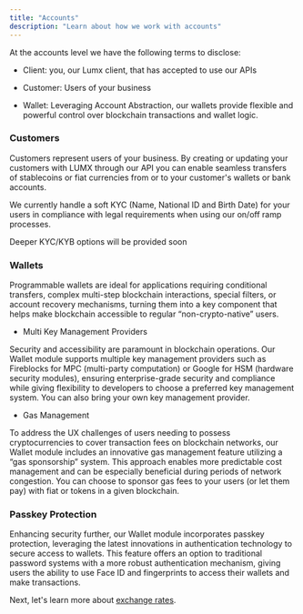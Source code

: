 ```yaml
---
title: "Accounts"
description: "Learn about how we work with accounts"
---
```


At the accounts level we have the following terms to disclose:

* Client: you, our Lumx client, that has accepted to use our APIs

* Customer: Users of your business&#x20;

* Wallet: Leveraging Account Abstraction, our wallets provide flexible and powerful control over blockchain transactions and wallet logic.

### Customers

Customers represent users of your business. By creating or updating your customers with LUMX through our API you can enable seamless transfers of stablecoins or fiat currencies from or to your customer's wallets or bank accounts.&#x20;

We currently handle a soft KYC (Name, National ID and Birth Date) for your users in compliance with legal requirements when using our on/off ramp processes.&#x20;

Deeper KYC/KYB options will be provided soon&#x20;

### Wallets

Programmable wallets are ideal for applications requiring conditional transfers, complex multi-step blockchain interactions, special filters, or account recovery mechanisms, turning them into a key component that helps make blockchain accessible to regular “non-crypto-native” users.

* Multi Key Management Providers

Security and accessibility are paramount in blockchain operations. Our Wallet module supports multiple key management providers such as Fireblocks for MPC (multi-party computation) or Google for HSM (hardware security modules), ensuring enterprise-grade security and compliance while giving flexibility to developers to choose a preferred key management system. You can also bring your own key management provider.

* Gas Management

To address the UX challenges of users needing to possess cryptocurrencies to cover transaction fees on blockchain networks, our Wallet module includes an innovative gas management feature utilizing a “gas sponsorship” system. This approach enables more predictable cost management and can be especially beneficial during periods of network congestion. You can choose to sponsor gas fees to your users (or let them pay) with fiat or tokens in a given blockchain.

### Passkey Protection

Enhancing security further, our Wallet module incorporates passkey protection, leveraging the latest innovations in authentication technology to secure access to wallets. This feature offers an option to traditional password systems with a more robust authentication mechanism, giving users the ability to use Face ID and fingerprints to access their wallets and make transactions.

Next, let's learn more about [exchange rates](/concepts/exchangerates).